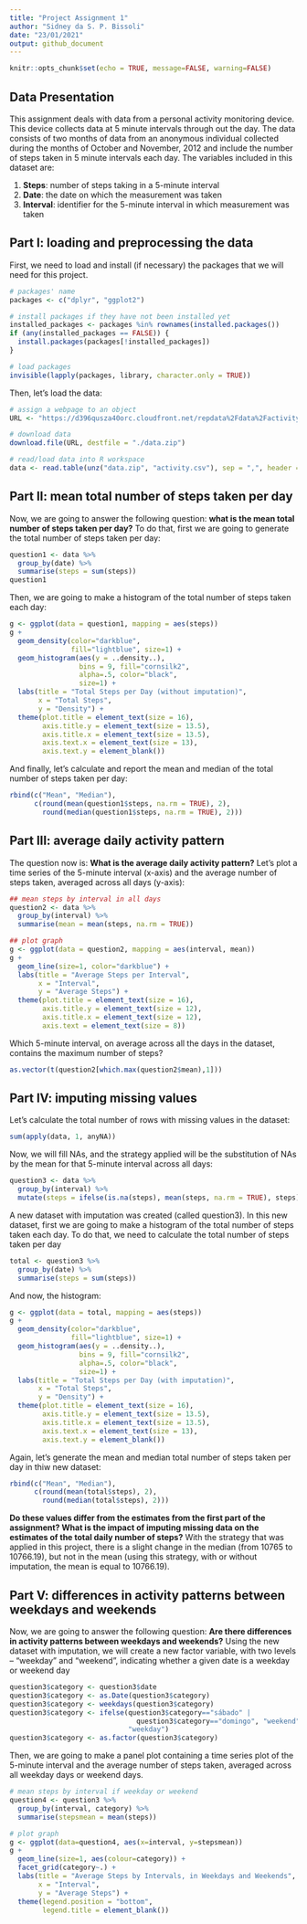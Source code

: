 ```yaml
---
title: "Project Assignment 1"
author: "Sidney da S. P. Bissoli"
date: "23/01/2021"
output: github_document
---
```


```r
knitr::opts_chunk$set(echo = TRUE, message=FALSE, warning=FALSE)
```

## Data Presentation

This assignment deals with data from a personal activity monitoring device. This device collects data at 5 minute intervals through out the day. The data consists of two months of data from an anonymous individual collected during the months of
October and November, 2012 and include the number of steps taken in 5 minute intervals each day. The variables included in this dataset are:
  
1) **Steps**: number of steps taking in a 5-minute interval
2) **Date**: the date on which the measurement was taken
3) **Interval**: identifier for the 5-minute interval in which measurement was taken

## Part I: loading and preprocessing the data

First, we need to load and install (if necessary) the packages that we will need for this project.
```r
# packages' name
packages <- c("dplyr", "ggplot2")

# install packages if they have not been installed yet
installed_packages <- packages %in% rownames(installed.packages())
if (any(installed_packages == FALSE)) {
  install.packages(packages[!installed_packages])
}

# load packages
invisible(lapply(packages, library, character.only = TRUE))
```

Then, let's load the data:
```r
# assign a webpage to an object
URL <- "https://d396qusza40orc.cloudfront.net/repdata%2Fdata%2Factivity.zip" 

# download data
download.file(URL, destfile = "./data.zip") 

# read/load data into R workspace
data <- read.table(unz("data.zip", "activity.csv"), sep = ",", header = TRUE)
```

## Part II: mean total number of steps taken per day

Now, we are going to answer the following question: **what is the mean total number of steps taken per day?** To do that, first we are going to generate the total number of steps taken per day:
```r
question1 <- data %>%
  group_by(date) %>%
  summarise(steps = sum(steps))
question1
```
Then, we are going to make a histogram of the total number of steps taken each day:
```r
g <- ggplot(data = question1, mapping = aes(steps))
g + 
  geom_density(color="darkblue", 
               fill="lightblue", size=1) + 
  geom_histogram(aes(y = ..density..), 
                 bins = 9, fill="cornsilk2", 
                 alpha=.5, color="black", 
                 size=1) + 
  labs(title = "Total Steps per Day (without imputation)",
       x = "Total Steps",
       y = "Density") + 
  theme(plot.title = element_text(size = 16),
        axis.title.y = element_text(size = 13.5),
        axis.title.x = element_text(size = 13.5),
        axis.text.x = element_text(size = 13),
        axis.text.y = element_blank())
```
  
And finally, let's calculate and report the mean and median of the total number of steps taken per day:
```r
rbind(c("Mean", "Median"), 
      c(round(mean(question1$steps, na.rm = TRUE), 2), 
        round(median(question1$steps, na.rm = TRUE), 2)))
```

## Part III: average daily activity pattern

The question now is: **What is the average daily activity pattern?** Let's plot a time series of the 5-minute interval (x-axis) and the average number of steps taken, averaged across all days (y-axis):
```r
## mean steps by interval in all days
question2 <- data %>% 
  group_by(interval) %>%
  summarise(mean = mean(steps, na.rm = TRUE))

## plot graph
g <- ggplot(data = question2, mapping = aes(interval, mean))
g + 
  geom_line(size=1, color="darkblue") + 
  labs(title = "Average Steps per Interval",
       x = "Interval",
       y = "Average Steps") + 
  theme(plot.title = element_text(size = 16),
        axis.title.y = element_text(size = 12),
        axis.title.x = element_text(size = 12),
        axis.text = element_text(size = 8))
```

Which 5-minute interval, on average across all the days in the dataset, contains the maximum number of steps?
```r
as.vector(t(question2[which.max(question2$mean),1]))
```

## Part IV: imputing missing values

Let's calculate the total number of rows with missing values in the dataset:
```r
sum(apply(data, 1, anyNA))
```

Now, we will fill NAs, and the strategy applied will be the substitution of NAs by the mean for that 5-minute interval across all days:
```r
question3 <- data %>%
  group_by(interval) %>%
  mutate(steps = ifelse(is.na(steps), mean(steps, na.rm = TRUE), steps))
```
A new dataset with imputation was created (called question3). In this new dataset, first we are going to make a histogram of the total number of steps taken each day. To do that, we need to calculate the total number of steps taken per day
```r
total <- question3 %>%
  group_by(date) %>%
  summarise(steps = sum(steps))
```
And now, the histogram:
```r
g <- ggplot(data = total, mapping = aes(steps))
g + 
  geom_density(color="darkblue", 
               fill="lightblue", size=1) + 
  geom_histogram(aes(y = ..density..), 
                 bins = 9, fill="cornsilk2", 
                 alpha=.5, color="black", 
                 size=1) + 
  labs(title = "Total Steps per Day (with imputation)",
       x = "Total Steps",
       y = "Density") + 
  theme(plot.title = element_text(size = 16),
        axis.title.y = element_text(size = 13.5),
        axis.title.x = element_text(size = 13.5),
        axis.text.x = element_text(size = 13),
        axis.text.y = element_blank())
```
  
Again, let's generate the mean and median total number of steps taken per day in thiw new dataset:
```r
rbind(c("Mean", "Median"), 
      c(round(mean(total$steps), 2), 
        round(median(total$steps), 2)))
```
**Do these values differ from the estimates from the first part of the assignment? What is the impact of imputing missing data on the estimates of the total daily number of steps?** With the strategy that was applied in this project, there is a slight change in the median (from 10765 to 10766.19), but not in the mean (using this strategy, with or without imputation, the mean is equal to 10766.19).

## Part V: differences in activity patterns between weekdays and weekends

Now, we are going to answer the following question: **Are there differences in activity patterns between weekdays and weekends?** Using the new dataset with imputation, we will create a new factor variable, with two levels – “weekday” and “weekend”, indicating whether a given date is a weekday or weekend day
```r
question3$category <- question3$date
question3$category <- as.Date(question3$category)
question3$category <- weekdays(question3$category)
question3$category <- ifelse(question3$category=="sábado" | 
                               question3$category=="domingo", "weekend", 
                             "weekday")
question3$category <- as.factor(question3$category)
```
Then, we are going to make a panel plot containing a time series plot of the 5-minute interval and the average number of steps taken, averaged across all weekday days or weekend days.
```r
# mean steps by interval if weekday or weekend
question4 <- question3 %>%
  group_by(interval, category) %>%
  summarise(stepsmean = mean(steps))

# plot graph
g <- ggplot(data=question4, aes(x=interval, y=stepsmean))
g + 
  geom_line(size=1, aes(colour=category)) +
  facet_grid(category~.) + 
  labs(title = "Average Steps by Intervals, in Weekdays and Weekends",
       x = "Interval",
       y = "Average Steps") + 
  theme(legend.position = "bottom",
        legend.title = element_blank())
```



